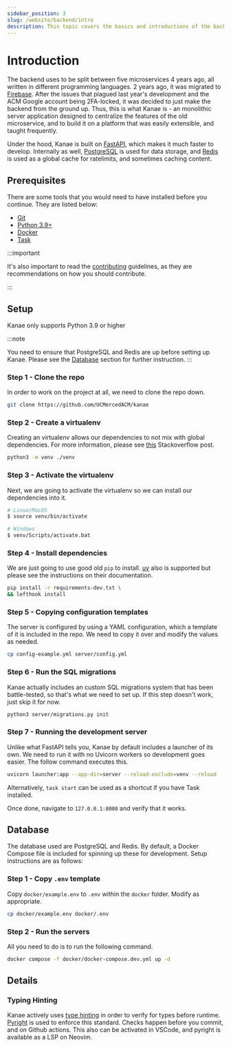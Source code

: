 ```yaml
---
sidebar_position: 3
slug: /website/backend/intro
description: This topic covers the basics and introductions of the backend
---
```


# Introduction

The backend uses to be split between five microservices 4 years ago, all written in different programming languages.
2 years ago, it was migrated to [Firebase](https://firebase.google.com/). After the issues that plagued last year's development
and the ACM Google account being 2FA-locked, it was decided to just make the backend from the ground up. Thus, this is what
Kanae is - an monolithic server application designed to centralize the features of the old microservice, and to build it on
a platform that was easily extensible, and taught frequently.

Under the hood, Kanae is built on [FastAPI](https://fastapi.tiangolo.com/), which makes it much faster to develop. Internally as well,
[PostgreSQL](https://www.postgresql.org/) is used for data storage, and [Redis](https://redis.io) is used as a global cache for
ratelimits, and sometimes caching content.

## Prerequisites

There are some tools that you would need to have installed before you continue. They are listed below:

- [Git](https://git-scm.com/)
- [Python 3.9+](https://www.python.org/)
- [Docker](https://www.docker.com/)
- [Task](https://taskfile.dev/)

:::important

It's also important to read the [contributing](../contributing) guidelines, as they are recommendations on how you should contribute.

:::

## Setup

Kanae only supports Python 3.9 or higher

:::note

You need to ensure that PostgreSQL and Redis are up before setting up Kanae. Please see the [Database](#database) section for further instruction.
:::

### Step 1 - Clone the repo

In order to work on the project at all, we need to clone the repo down.

```bash
git clone https://github.com/UCMercedACM/kanae
```

### Step 2 - Create a virtualenv

Creating an virtualenv allows our dependencies to not mix with global dependencies.
For more information, please see [this](https://stackoverflow.com/a/41972262) Stackoverflow post.

```bash
python3 -m venv ./venv
```

### Step 3 - Activate the virtualenv

Next, we are going to activate the virtualenv so we can install our dependencies into it.

```bash
# Linux/MacOS
$ source venv/bin/activate

# Windows
$ venv/Scripts/activate.bat
```

### Step 4 - Install dependencies

We are just going to use good old `pip` to install.
[uv](https://github.com/astral-sh/uv) also is supported but please see the instructions on their documentation.

```bash
pip install -r requirements-dev.txt \
&& lefthook install
```

### Step 5 - Copying configuration templates

The server is configured by using a YAML configuration, which a template of it is included in the repo.
We need to copy it over and modify the values as needed.

```bash
cp config-example.yml server/config.yml
```

### Step 6 - Run the SQL migrations

Kanae actually includes an custom SQL migrations system that has been battle-tested, so that's what we need to set up.
If this step doesn't work, just skip it for now.

```bash
python3 server/migrations.py init
```

### Step 7 - Running the development server

Unlike what FastAPI tells you, Kanae by default includes a launcher of its own. We need to run it with no Uvicorn workers
so development goes easier. The follow command executes this.

```bash
uvicorn launcher:app --app-dir=server --reload-exclude=venv --reload
```

Alternatively, ``task start`` can be used as a shortcut if you have Task installed.

Once done, navigate to `127.0.0.1:8000` and verify that it works.

## Database

The database used are PostgreSQL and Redis. By default, a Docker Compose file is included for spinning up these for development.
Setup instructions are as follows:

### Step 1 - Copy `.env` template

Copy `docker/example.env` to `.env` within the `docker` folder. Modify as appropriate.

```bash
cp docker/example.env docker/.env
```

### Step 2 - Run the servers

All you need to do is to run the following command.

```bash
docker compose -f docker/docker-compose.dev.yml up -d
```

## Details

### Typing Hinting

Kanae actively uses [type hinting](https://docs.python.org/3/library/typing.html) in order to verify for types before runtime.
[Pyright](https://github.com/microsoft/pyright) is used to enforce this standard. Checks happen before you commit, and on Github actions.
This also can be activated in VSCode, and pyright is available as a LSP on Neovim.
